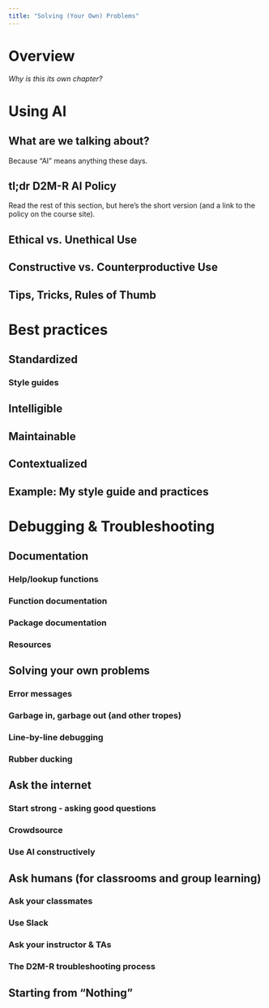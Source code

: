 ```yaml
---
title: "Solving (Your Own) Problems"
---
```


# Overview

*Why is this its own chapter?*

# Using AI

## What are we talking about?

Because "AI" means anything these days.

## tl;dr D2M-R AI Policy

Read the rest of this section, but here's the short version (and a link to the policy on 
the course site).

## Ethical vs. Unethical Use

## Constructive vs. Counterproductive Use

## Tips, Tricks, Rules of Thumb

# Best practices

## Standardized

### Style guides

## Intelligible

## Maintainable

## Contextualized

## Example: My style guide and practices

# Debugging & Troubleshooting

## Documentation

### Help/lookup functions

### Function documentation

### Package documentation

### Resources
        
## Solving your own problems

### Error messages

### Garbage in, garbage out (and other tropes)

### Line-by-line debugging

### Rubber ducking
        
## Ask the internet

### Start strong - asking good questions

### Crowdsource

### Use AI constructively
        
## Ask humans (for classrooms and group learning)

### Ask your classmates

### Use Slack

### Ask your instructor & TAs

### The D2M-R troubleshooting process
        
## Starting from "Nothing" 